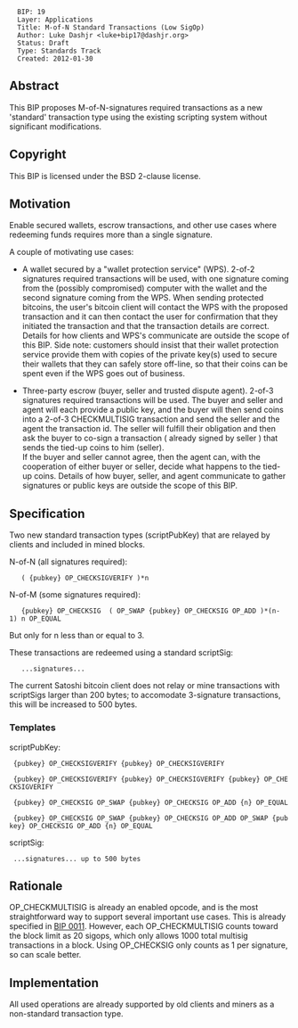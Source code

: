 <pre>
  BIP: 19
  Layer: Applications
  Title: M-of-N Standard Transactions (Low SigOp)
  Author: Luke Dashjr <luke+bip17@dashjr.org>
  Status: Draft
  Type: Standards Track
  Created: 2012-01-30
</pre>

==Abstract==

This BIP proposes M-of-N-signatures required transactions as a new 'standard' transaction type using the existing scripting system without significant modifications.

==Copyright==

This BIP is licensed under the BSD 2-clause license.

==Motivation==

Enable secured wallets, escrow transactions, and other use cases where redeeming funds requires more than a single signature.

A couple of motivating use cases:

* A wallet secured by a "wallet protection service" (WPS).  2-of-2 signatures required transactions will be used, with one signature coming from the (possibly compromised) computer with the wallet and the second signature coming from the WPS. When sending protected bitcoins, the user's bitcoin client will contact the WPS with the proposed transaction and it can then contact the user for confirmation that they initiated the transaction and that the transaction details are correct. Details for how clients and WPS's communicate are outside the scope of this BIP. Side note: customers should insist that their wallet protection service provide them with copies of the private key(s) used to secure their wallets that they can safely store off-line, so that their coins can be spent even if the WPS goes out of business.

* Three-party escrow (buyer, seller and trusted dispute agent). 2-of-3 signatures required transactions will be used. The buyer and seller and agent will each provide a public key, and the buyer will then send coins into a 2-of-3 CHECKMULTISIG transaction and send the seller and the agent the transaction id. The seller will fulfill their obligation and then ask the buyer to co-sign a transaction ( already signed by seller ) that sends the tied-up coins to him (seller).<br />If the buyer and seller cannot agree, then the agent can, with the cooperation of either buyer or seller, decide what happens to the tied-up coins.  Details of how buyer, seller, and agent communicate to gather signatures or public keys are outside the scope of this BIP.

==Specification==

Two new standard transaction types (scriptPubKey) that are relayed by clients and included in mined blocks.

N-of-N (all signatures required):

    ( {pubkey} OP_CHECKSIGVERIFY )*n

N-of-M (some signatures required):

    {pubkey} OP_CHECKSIG  ( OP_SWAP {pubkey} OP_CHECKSIG OP_ADD )*(n-1) n OP_EQUAL

But only for n less than or equal to 3.

These transactions are redeemed using a standard scriptSig:
    ...signatures...

The current Satoshi bitcoin client does not relay or mine transactions with scriptSigs larger than 200 bytes; to accomodate 3-signature transactions, this will be increased to 500 bytes.

===Templates===
scriptPubKey:

  {pubkey} OP_CHECKSIGVERIFY {pubkey} OP_CHECKSIGVERIFY

  {pubkey} OP_CHECKSIGVERIFY {pubkey} OP_CHECKSIGVERIFY {pubkey} OP_CHECKSIGVERIFY

  {pubkey} OP_CHECKSIG OP_SWAP {pubkey} OP_CHECKSIG OP_ADD {n} OP_EQUAL

  {pubkey} OP_CHECKSIG OP_SWAP {pubkey} OP_CHECKSIG OP_ADD OP_SWAP {pubkey} OP_CHECKSIG OP_ADD {n} OP_EQUAL

scriptSig:

  ...signatures... up to 500 bytes

==Rationale==

OP_CHECKMULTISIG is already an enabled opcode, and is the most straightforward way to support several important use cases.
This is already specified in [[bip-0011.mediawiki|BIP 0011]].
However, each OP_CHECKMULTISIG counts toward the block limit as 20 sigops, which only allows 1000 total multisig transactions in a block.
Using OP_CHECKSIG only counts as 1 per signature, so can scale better.

==Implementation==

All used operations are already supported by old clients and miners as a non-standard transaction type.
